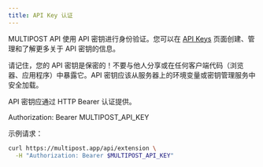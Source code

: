 ```yaml
---
title: API Key 认证
---
```


MULTIPOST API 使用 API 密钥进行身份验证。您可以在 [API Keys](https://multipost.app/dashboard/api-keys) 页面创建、管理和了解更多关于 API 密钥的信息。

请记住，您的 API 密钥是保密的！不要与他人分享或在任何客户端代码（浏览器、应用程序）中暴露它。API 密钥应该从服务器上的环境变量或密钥管理服务中安全加载。

API 密钥应通过 HTTP Bearer 认证提供。

Authorization: Bearer MULTIPOST_API_KEY

示例请求：

```bash
curl https://multipost.app/api/extension \
  -H "Authorization: Bearer $MULTIPOST_API_KEY"
```



